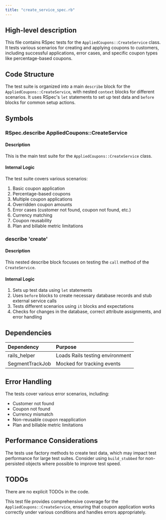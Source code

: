 ```yaml
---
title: "create_service_spec.rb"
---
```


## High-level description
This file contains RSpec tests for the `AppliedCoupons::CreateService` class. It tests various scenarios for creating and applying coupons to customers, including successful applications, error cases, and specific coupon types like percentage-based coupons.

## Code Structure
The test suite is organized into a main `describe` block for the `AppliedCoupons::CreateService`, with nested `context` blocks for different scenarios. It uses RSpec's `let` statements to set up test data and `before` blocks for common setup actions.

## Symbols

### RSpec.describe AppliedCoupons::CreateService
#### Description
This is the main test suite for the `AppliedCoupons::CreateService` class.

#### Internal Logic
The test suite covers various scenarios:
1. Basic coupon application
2. Percentage-based coupons
3. Multiple coupon applications
4. Overridden coupon amounts
5. Error cases (customer not found, coupon not found, etc.)
6. Currency matching
7. Coupon reusability
8. Plan and billable metric limitations

### describe 'create'
#### Description
This nested describe block focuses on testing the `call` method of the `CreateService`.

#### Internal Logic
1. Sets up test data using `let` statements
2. Uses `before` blocks to create necessary database records and stub external service calls
3. Tests different scenarios using `it` blocks and expectations
4. Checks for changes in the database, correct attribute assignments, and error handling

## Dependencies
| Dependency | Purpose |
|:-----------|:--------|
| rails_helper | Loads Rails testing environment |
| SegmentTrackJob | Mocked for tracking events |

## Error Handling
The tests cover various error scenarios, including:
- Customer not found
- Coupon not found
- Currency mismatch
- Non-reusable coupon reapplication
- Plan and billable metric limitations

## Performance Considerations
The tests use factory methods to create test data, which may impact test performance for large test suites. Consider using `build_stubbed` for non-persisted objects where possible to improve test speed.

## TODOs
There are no explicit TODOs in the code.

This test file provides comprehensive coverage for the `AppliedCoupons::CreateService`, ensuring that coupon application works correctly under various conditions and handles errors appropriately.